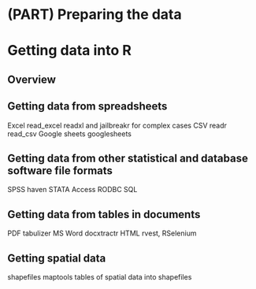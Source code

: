 # (PART) Preparing the data {-}

# Getting data into R {#gettingdatain}
  
## Overview

## Getting data from spreadsheets

Excel read_excel readxl and jailbreakr for complex cases
CSV readr read_csv
Google sheets googlesheets

## Getting data from other statistical and database software file formats

SPSS haven
STATA
Access  RODBC 
SQL 

## Getting data from tables in documents

PDF tabulizer
MS Word docxtractr
HTML rvest, RSelenium 

## Getting spatial data

shapefiles maptools
tables of spatial data into shapefiles




